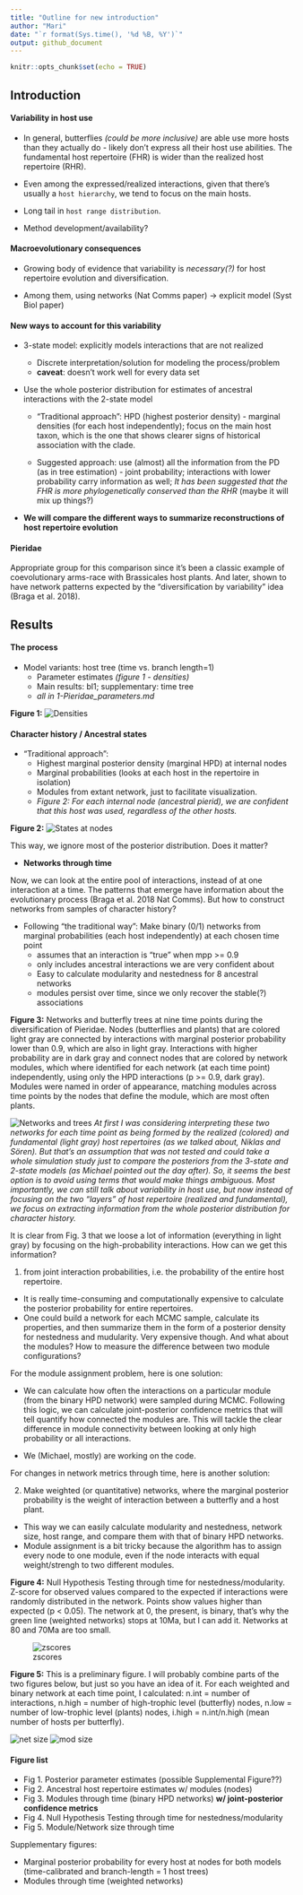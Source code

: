 ```yaml
---
title: "Outline for new introduction"
author: "Mari"
date: "`r format(Sys.time(), '%d %B, %Y')`"
output: github_document
---
```


```r
knitr::opts_chunk$set(echo = TRUE)
```

## Introduction

#### Variability in host use

- In general, butterflies *(could be more inclusive)* are able use more hosts than they actually do - likely don't express all their host use abilities.
The fundamental host repertoire (FHR) is wider than the realized host repertoire (RHR).  

- Even among the expressed/realized interactions, given that there's usually a `host hierarchy`, we tend to focus on the main hosts.

- Long tail in `host range distribution`.

- Method development/availability?

#### Macroevolutionary consequences

- Growing body of evidence that variability is *necessary(?)* for host repertoire evolution and diversification. 

- Among them, using networks (Nat Comms paper) -> explicit model (Syst Biol paper)

#### New ways to account for this variability  

- 3-state model: explicitly models interactions that are not realized

  - Discrete interpretation/solution for modeling the process/problem
  - **caveat**: doesn't work well for every data set

- Use the whole posterior distribution for estimates of ancestral interactions with the 2-state model 

  - "Traditional approach": HPD (highest posterior density) - marginal densities (for each host independently); focus on the main host taxon, which is the one that shows clearer signs of historical association with the clade.
  
  - Suggested approach: use (almost) all the information from the PD (as in tree estimation) - joint probability; interactions with lower probability carry information as well;
  *It has been suggested that the FHR is more phylogenetically conserved than the RHR* (maybe it will mix up things?)
  
- **We will compare the different ways to summarize reconstructions of host repertoire evolution**

#### Pieridae

Appropriate group for this comparison since it's been a classic example of coevolutionary arms-race
with Brassicales host plants. And later, shown to have network patterns expected by the "diversification by variability" idea (Braga et al. 2018).


## Results

#### The process

- Model variants: host tree (time vs. branch length=1)
    - Parameter estimates *(figure 1 - densities)*
    - Main results: bl1; supplementary: time tree
    - *all in 1-Pieridae_parameters.md*

**Figure 1:**
![Densities](./1-Pieridae_parameters_files/figure-gfm/densities-1.png)

#### Character history / Ancestral states

- "Traditional approach": 
  - Highest marginal posterior density (marginal HPD) at internal nodes  
  - Marginal probabilities (looks at each host in the repertoire in isolation)
  - Modules from extant network, just to facilitate visualization.
  - *Figure 2: For each internal node (ancestral pierid), we are confident that this host was used, regardless of the other hosts.*


**Figure 2:**
![States at nodes](./edited_figures/Fig2.png)

This way, we ignore most of the posterior distribution. Does it matter? 

- **Networks through time**

Now, we can look at the entire pool of interactions, instead of at one interaction at a time. The patterns that emerge have information about the evolutionary process (Braga et al. 2018 Nat Comms). But how to construct networks from samples of character history?

- Following "the traditional way": Make binary (0/1) networks from marginal probabilities (each host independently) at each chosen time point
  - assumes that an interaction is "true" when mpp >= 0.9
  - only includes ancestral interactions we are very confident about
  - Easy to calculate modularity and nestedness for 8 ancestral networks
  - modules persist over time, since we only recover the stable(?) associations

**Figure 3:** Networks and butterfly trees at nine time points during the diversification of Pieridae. Nodes (butterflies and plants) that are colored light gray are connected by interactions with marginal posterior probability lower than 0.9, which are also in light gray. Interactions with higher probability are in dark gray and connect nodes that are colored by network modules, which where identified for each network (at each time point) independently, using only the HPD interactions (p >= 0.9, dark gray). Modules were named in order of appearance, matching modules across time points by the nodes that define the module, which are most often plants.  

![Networks and trees](./edited_figures/Fig3.png)
*At first I was considering interpreting these two networks for each time point as being formed by the realized (colored) and fundamental (light gray) host repertoires (as we talked about, Niklas and Sören). But that's an assumption that was not tested and could take a whole simulation study just to compare the posteriors from the 3-state and 2-state models (as Michael pointed out the day after). So, it seems the best option is to avoid using terms that would make things ambiguous. Most importantly, we can still talk about variability in host use, but now instead of focusing on the two "layers" of host repertoire (realized and fundamental), we focus on extracting information from the whole posterior distribution for character history.*


It is clear from Fig. 3 that we loose a lot of information (everything in light gray) by focusing on the high-probability interactions. How can we get this information? 

1) from joint interaction probabilities, i.e. the probability of the entire host repertoire.
  - It is really time-consuming and computationally expensive to calculate the posterior probability for entire repertoires. 
  - One could build a network for each MCMC sample, calculate its properties, and then summarize them in the form of a posterior density for nestedness and mudularity. Very expensive though. And what about the modules? How to measure the difference between two module configurations?

For the module assignment problem, here is one solution:

  - We can calculate how often the interactions on a particular module (from the binary HPD network) were sampled during MCMC. Following this logic, we can calculate joint-posterior confidence metrics that will tell quantify how connected the modules are. This will tackle the clear difference in module connectivity between looking at only high probability or all interactions.
  
  - We (Michael, mostly) are working on the code.
  
For changes in network metrics through time, here is another solution:  

2) Make weighted (or quantitative) networks, where the marginal posterior probability is the weight of interaction between a butterfly and a host plant.
  - This way we can easily calculate modularity and nestedness, network size, host range, and compare them with that of binary HPD networks.
  - Module assignment is a bit tricky because the algorithm has to assign every node to one module, even if the node interacts with equal weight/strengh to two different modules.
  
  
**Figure 4:** Null Hypothesis Testing through time for nestedness/modularity. Z-score for observed values compared to the expected if interactions were randomly distributed in the network. Points show values higher than expected (p < 0.05). The network at 0, the present, is binary, that's why the green line (weighted networks) stops at 10Ma, but I can add it. Networks at 80 and 70Ma are too small.

![zscores](./3-Pieridae_networks_files/figure-gfm/zscore-1.png)

**Figure 5:** This is a preliminary figure. I will probably combine parts of the two figures below, but just so you have an idea of it. For each weighted and binary network at each time point, I calculated: n.int = number of interactions, n.high = number of high-trophic level (butterfly) nodes, n.low = number of low-trophic level (plants) nodes, i.high = n.int/n.high (mean number of hosts per butterfly).

![net size](./3-Pieridae_networks_files/figure-gfm/unnamed-chunk-2-1.png)
![mod size](./3-Pieridae_networks_files/figure-gfm/nmod-1.png)

#### Figure list
- Fig 1. Posterior parameter estimates (possible Supplemental Figure??)
- Fig 2. Ancestral host repertoire estimates w/ modules (nodes) 
- Fig 3. Modules through time (binary HPD networks) **w/ joint-posterior confidence metrics**
- Fig 4. Null Hypothesis Testing through time for nestedness/modularity
- Fig 5. Module/Network size through time

Supplementary figures:

- Marginal posterior probability for every host at nodes for both models (time-calibrated and branch-length = 1 host trees)
- Modules through time (weighted networks)






